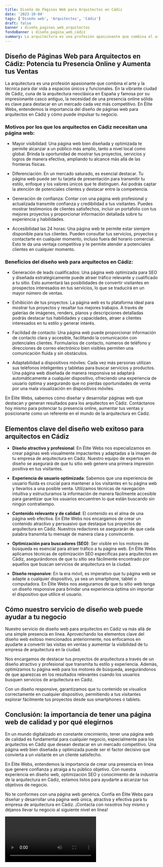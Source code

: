 ```yaml
---
title: Diseño de Páginas Web para Arquitectos en Cádiz
date: '2023-10-04'
tags: ['Diseño web', 'Arquitectos', 'Cádiz']
draft: false
banner : diseño_paginas_web_arquitectos
fondoBanner : diseño_pagina_web_cádiz
summary: La arquitectura es una profesión apasionante que combina el arte y la técnica para dar vida a espacios únicos y funcionales. En la vibrante ciudad de Cádiz, cuna de la arquitectura neoclásica en España y famosa por su impresionante casco antiguo, la necesidad de una presencia online sólida es clave para destacar en un mercado cada vez más competitivo. En Élite Webs, entendemos la importancia del diseño de páginas web para arquitectos en Cádiz y cómo puede impulsar tu negocio.
---
```


## Diseño de Páginas Web para Arquitectos en Cádiz: Potencia tu Presencia Online y Aumenta tus Ventas

La arquitectura es una profesión apasionante que combina el arte y la técnica para dar vida a espacios únicos y funcionales. En la vibrante ciudad de Cádiz, cuna de la arquitectura neoclásica en España y famosa por su impresionante casco antiguo, la necesidad de una presencia online sólida es clave para destacar en un mercado cada vez más competitivo. En Élite Webs, entendemos la importancia del diseño de páginas web para arquitectos en Cádiz y cómo puede impulsar tu negocio.

### Motivos por los que los arquitectos en Cádiz necesitan una página web:

- Mayor visibilidad: Una página web bien diseñada y optimizada te permite alcanzar a un público más amplio, tanto a nivel local como global. Brinda la oportunidad de mostrar tus proyectos, servicios y logros de manera efectiva, ampliando tu alcance más allá de las fronteras físicas.

- Diferenciación: En un mercado saturado, es esencial destacar. Tu página web puede ser tu tarjeta de presentación para transmitir tu estilo, enfoque y los valores únicos que te distinguen. Así podrás captar la atención de potenciales clientes y destacar entre la competencia.

- Generación de confianza: Contar con una página web profesional y actualizada transmite confianza y credibilidad a tus visitantes. Puedes mostrar testimonios de clientes satisfechos, incluir un portafolio con tus mejores proyectos y proporcionar información detallada sobre tu experiencia y habilidades.

- Accesibilidad las 24 horas: Una página web te permite estar siempre disponible para tus clientes. Pueden consultar tus servicios, proyectos y contactarte en cualquier momento, incluso fuera del horario comercial. Esto te da una ventaja competitiva y te permite atender a potenciales clientes en cualquier momento.

### Beneficios del diseño web para arquitectos en Cádiz:

- Generación de leads cualificados: Una página web optimizada para SEO y diseñada estratégicamente puede atraer tráfico relevante y cualificado a tu sitio. Esto aumentará las posibilidades de convertir visitantes en prospectos interesados en tus servicios, lo que se traducirá en un mayor número de ventas.

- Exhibición de tus proyectos: La página web es tu plataforma ideal para mostrar tus proyectos y resaltar tus mejores trabajos. A través de galerías de imágenes, renders, planos y descripciones detalladas podrás destacar tus habilidades y capacidades, atraer a clientes interesados en tu estilo y generar interés.

- Facilidad de contacto: Una página web puede proporcionar información de contacto clara y accesible, facilitando la comunicación con potenciales clientes. Formularios de contacto, números de teléfono y direcciones de correo electrónico bien visibles permiten una comunicación fluida y sin obstáculos.

- Adaptabilidad a dispositivos móviles: Cada vez más personas utilizan sus teléfonos inteligentes y tabletas para buscar servicios y productos. Una página web diseñada de manera responsiva se adaptará automáticamente a cualquier dispositivo, ofreciendo una experiencia de usuario óptima y asegurando que no pierdas oportunidades de venta por una mala visualización en dispositivos móviles.

En Élite Webs, sabemos cómo diseñar y desarrollar páginas web que destacan y generan resultados para los arquitectos en Cádiz. Contáctanos hoy mismo para potenciar tu presencia online, aumentar tus ventas y posicionarte como un referente en el mundo de la arquitectura en Cádiz.

<GifSeo />

<Cta />

## Elementos clave del diseño web exitoso para arquitectos en Cádiz

- **Diseño atractivo y profesional**: En Élite Webs nos especializamos en crear páginas web visualmente impactantes y adaptadas a la imagen de tu empresa de arquitectura en Cádiz. Nuestro equipo de expertos en diseño se asegurará de que tu sitio web genere una primera impresión positiva en tus visitantes.

- **Experiencia de usuario optimizada**: Sabemos que una experiencia de usuario fluida es crucial para mantener a los visitantes en tu página web y llevarlos a una posible venta. Utilizamos técnicas de navegación intuitiva y estructuramos la información de manera fácilmente accesible para garantizar que los usuarios encuentren lo que están buscando sin ningún contratiempo.

- **Contenido relevante y de calidad**: El contenido es el alma de una página web efectiva. En Élite Webs nos encargamos de crear un contenido atractivo y persuasivo que destaque tus proyectos de arquitectura en Cádiz. Nuestros redactores se asegurarán de que cada palabra transmita tu mensaje de manera clara y convincente.

- **Optimización para buscadores (SEO)**: Ser visible en los motores de búsqueda es esencial para atraer tráfico a tu página web. En Élite Webs aplicamos técnicas de optimización SEO específicas para arquitectos en Cádiz, asegurándonos de que tu sitio sea fácilmente encontrado por aquellos que buscan servicios de arquitectura en la ciudad.

- **Diseño responsive**: En la era móvil, es imperativo que tu página web se adapte a cualquier dispositivo, ya sea un smartphone, tablet o computadora. En Élite Webs nos aseguramos de que tu sitio web tenga un diseño responsive para brindar una experiencia óptima sin importar el dispositivo que utilice el usuario.

## Cómo nuestro servicio de diseño web puede ayudar a tu negocio

Nuestro servicio de diseño web para arquitectos en Cádiz va más allá de una simple presencia en línea. Aprovechando los elementos clave del diseño web exitoso mencionados anteriormente, nos enfocamos en ayudarte a convertir las visitas en ventas y aumentar la visibilidad de tu empresa de arquitectura en la ciudad.

Nos encargamos de destacar tus proyectos de arquitectura a través de un diseño atractivo y profesional que transmita tu estilo y experiencia. Además, optimizamos tu página web para los motores de búsqueda, asegurándonos de que aparezcas en los resultados relevantes cuando los usuarios busquen servicios de arquitectura en Cádiz.

Con un diseño responsive, garantizamos que tu contenido se visualice correctamente en cualquier dispositivo, permitiendo a tus visitantes explorar fácilmente tus proyectos desde sus smartphones o tablets.

## Conclusión: la importancia de tener una página web de calidad y por qué elegirnos

En un mundo digitalizado en constante crecimiento, tener una página web de calidad es fundamental para cualquier negocio, especialmente para los arquitectos en Cádiz que desean destacar en un mercado competitivo. Una página web bien diseñada y optimizada puede ser el factor decisivo que convierta a un visitante en un cliente satisfecho.

En Élite Webs, entendemos la importancia de crear una presencia en línea que genere confianza y atraiga a tu público objetivo. Con nuestra experiencia en diseño web, optimización SEO y conocimiento de la industria de la arquitectura en Cádiz, estamos listos para ayudarte a alcanzar tus objetivos de negocio.

No te conformes con una página web genérica. Confía en Élite Webs para diseñar y desarrollar una página web única, atractiva y efectiva para tu empresa de arquitectura en Cádiz. ¡Contacta con nosotros hoy mismo y déjanos llevar tu negocio al siguiente nivel en línea!

<Video />

<CtaBot job='Arquitectos' city='Cádiz'/>

<Gmaps query='Cádiz+españa+maps' />